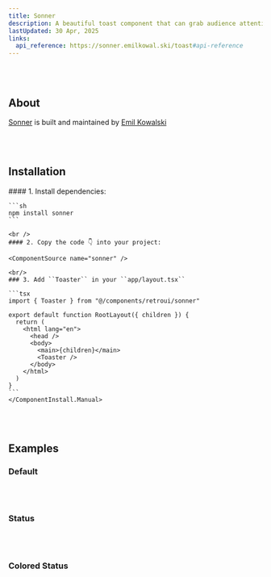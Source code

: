 ```yaml
---
title: Sonner
description: A beautiful toast component that can grab audience attention from any place.
lastUpdated: 30 Apr, 2025
links:
  api_reference: https://sonner.emilkowal.ski/toast#api-reference
---
```


<ComponentShowcase name="sonner-style-default" />
<br />
<br />

## About

[Sonner](https://sonner.emilkowal.ski) is built and maintained by [Emil Kowalski](https://x.com/emilkowalski_)

<br />
<br />

## Installation

<ComponentInstall>
  <ComponentInstall.Cli npmCommand="npx shadcn@latest add 'https://retroui.dev/r/sonner.json'" />
  <ComponentInstall.Manual>
    #### 1. Install dependencies:

    ```sh
    npm install sonner
    ```

    <br />
    #### 2. Copy the code 👇 into your project:

    <ComponentSource name="sonner" />

    <br/>
    ### 3. Add ``Toaster`` in your ``app/layout.tsx``

    ```tsx
    import { Toaster } from "@/components/retroui/sonner"

    export default function RootLayout({ children }) {
      return (
        <html lang="en">
          <head />
          <body>
            <main>{children}</main>
            <Toaster />
          </body>
        </html>
      )
    }
    ```
    </ComponentInstall.Manual>

</ComponentInstall>

<br />
<br />

## Examples

### Default

<ComponentShowcase name="sonner-style-default" />
<br />
<br />

### Status

<ComponentShowcase name="sonner-style-status" />
<br />
<br />

### Colored Status

<ComponentShowcase name="sonner-style-colored-status" />
